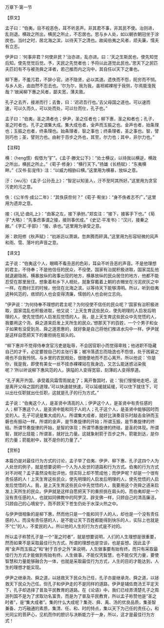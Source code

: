 

万章下·第一节

【原文】

孟子曰：“伯夷，目不视恶色，耳不听恶声。非其君不事，非其民不使。治则进，乱则退。横政之所出，横民之所止，不忍居也。思与乡人处，如以朝衣朝冠坐于涂炭也。当纣之时，居北海之滨，以待天下之清也。故闻伯夷之风者，顽夫廉，懦夫有立志。

伊尹曰：‘何事非君？何使非民？’治亦进，乱亦进。曰：‘天之生斯民也，使先知觉后知，使先觉觉后觉。予，天民之先觉者也；予将以此道觉此民也。’思天下之民匹夫匹妇有不与被尧舜之泽者，若己推而内之沟中，其自任以天下之重也。

柳下惠，不羞污君，不辞小官。进不隐贤，必以其道。遗佚而不怨，阨穷而不悯。与乡人处，由由然不忍去也。‘尔为尔，我为我，虽袒裼裸裎于我侧，尔焉能浼我哉？’故闻柳下惠之风者，鄙夫宽，薄夫敦。

孔子之去齐，接淅而行；去鲁，曰：‘迟迟吾行也。’去父母国之道也。可以速而速，可以久而久，可以处而处，可以仕而仕，孔子也。”

孟子曰：“伯夷，圣之清者也；伊尹，圣之任者也；柳下惠，圣之和者也；孔子，圣之时者也。孔子之谓集大成。集大成也者，金声而玉振之也。金声也者，始条理也；玉振之也者，终条理也。始条理者，智之事也；终条理者，圣之事也。智，譬则巧也；圣，譬则力也。由射于百步之外也，其至，尔力也；其中，非尔力也。”

【注释】

横：（heng恨）假借为“犷”。《孟子·滕文公下》：“处士横议，以待我以横逆，横政之所出，横民之所止。”《荀子·修身》：“横行天下。”扬雄《长杨赋》：“东夷横畔。”《汉书·彭宠传》注：“以威力相胁曰横。”这里用为横暴，放纵之意。

汙：（wu污）《孟子·公孙丑上》：“智足以知圣人，汙不至阿其所好。”这里用为贪官污吏的污之意。

佚：《公羊传·成公二年》：“其佚获奈何？”《荀子·宥坐》：“身不佚者志不广。”这里用为遗弃之意。

接：《礼记·曲礼上》：“由客之左，接下承弣。”郑玄注：“接下，接客手下也。”《荀子"大略》：“先事虑事谓之接，接则事优成。”《史记·平准书》：“汉兴，接秦之敝。”《字汇·手部》：“接，承也。”这里用为承受之意。

淅：欧阳修《秋声赋》：“初淅沥以萧飒，忽奔腾而砰湃。”这里用为形容轻微的风声和雨、雪、落叶的声音之意。

【译文】

孟子说：“伯夷这个人，眼睛不看丑恶的色彩，耳朵不听丑恶的声音。不是他理想的君主，不侍奉；不是他信任的民众，不役使。国家有治就积极进取，国家混乱他就退避隐居。横暴放纵的政事出现的地方，横暴放纵的民众居住的地方，他都不能忍受在那里居住。想象着和乡下人相处，就象穿戴着上朝的衣帽坐在污泥炭灰之中一样。在商纣王的时候，他住在北海之滨，以等待天下能够清明。所以，听到伯夷这种风范的，痞顽的人也会变得清廉，懦弱的人也会树立志向。

“伊尹说：‘为何侍奉不理想的君主呢？为何役使不信任的民众呢？’国家有治积极进取，国家混乱也积极进取，他又说：‘上天生育这些民众，使先明理的人启发后明理的人，使先觉悟的人启发后觉悟的人。我，是上天生育这些民众中先觉悟的人，我要用这个尧、舜之道来启发上天所生的民众。’想那天下的百姓，一个个男子和女子如果有没受到尧、舜之道恩惠的，就好象是自己将他们推进水沟中一样。伊尹就是这样自愿把天下的重担挑在肩头的。

“柳下惠并不觉得侍奉贪官污吏是耻辱，不会因官职小而觉得卑贱；他进职不隐藏自己的才干，必定要按自己的主张行事；被冷落遗忘而隐逸也不怨恨，处于困窘之境也不自我怜悯。与乡里的农民相处，很随便地而不忍心离开。所以他说：‘你是你，我是我，即使有美女一丝不挂赤裸裸站在我身边，又怎么能迷惑沾染我呢？’所以听说柳下惠风范的人，狭隘的人变得宽容，刻薄的人变得厚道。

“孔子离开齐国，承受着风霜雪雨就走了；离开鲁国时，说：‘我们慢慢地走吧，这是离开父母之国的道理。’可以快速就快速，可以延缓就延缓，可以住下就住下，可以出仕任职就出仕任职，这就是孔子的行为方式。”

孟子说：“伯夷这个人，是圣贤中清高的人；伊尹这个人，是圣贤中有责任感的人；柳下惠这个人，是圣贤中能和同于人的人；孔子这个人，是圣贤中能够因时而变的人。孔子可说是集大成的人。所谓集大成者，就好比演奏音乐时敲击金钟而玉磐也有振动一样。所谓的金声，是节奏旋律的开始；所谓玉振，是节奏旋律的终结。所谓节奏旋律的开始，是智的体现；所谓节奏旋律的终结，是圣的体现。所谓智，就好比技能；所谓圣，就好比力量。这就象射箭于百步之外，箭能到达，是你的力量；箭能射中，就不是你的力量了。”

【赏析】

本篇仍是对最佳行为方式的讨论，孟子举了伯夷、伊尹、柳下惠、孔子这四个人为人处世的例子，就是想要说明一个人为人处世的道路和行为方式。伯夷的行为方式对不对呢？孟子虽然没有批评他，但实际上却不赞成他；而伊尹呢？却是一个很有责任感的人！上天生育这些民众，使先明理的人启发后明理的人，使先觉悟的人启发后觉悟的人。我，是上天生育这些民众中先觉悟的人，我要用这个尧舜之道来启发上天所生的民众。伊尹就是这样自愿把天下的重担挑在肩头的。而伯夷却是一个没有责任感的人，也就如同佛教中的阿罗汉、辟支佛一样，只顾自己的清高廉洁，只顾自己的心境安宁，而不顾天下苍生仍处于水深火热之中。

与伊尹很相象的是柳下惠，然而他只是一个能和同于人的人，却也是一个没有责任感的人。而没有责任感的人，是不能让天下百姓都能得到快乐的人，实际上也就是不“仁”的人，不爱民的人。所以他的人生的行为方式是不对的。

所以孟子称赞孔子是一个“圣之时者”，就是想要说明，人们的人生理想是很重要，然而如果不是采取最佳行为方式，所谓的理想也是空谈，也是妄想。因此孟子用“金声而玉振之”和“射于百步之外”来说明，人生做事要有始有终，而只有采取最佳行为方式才能做到有始有终。人生做事，不能仅凭智慧，也不能仅凭力量，要使智慧和力量能够融合为一体，也就是采取最佳行为方式，人生的目的才能达到，人生的理想才能实现。

伊尹之继承尧、舜之道，以拯救天下民众为己任，孔子亦是继承尧、舜之道，以拯救天下民众为己任。但孔子和伊尹走的不是同样的道路，伊尹是辅佐商汤王平定天下，孔子却选择了普及平民教育的道路。在《论语》中，我们已经弄清楚孔子之周游列国不是为了求取功名富贵，而是为了普及平民教育，所以孟子称赞他是“圣之时者”，是“集大成者”。集的什么大成呢？集尧、舜、禹、汤的优良品质，集圣智兼备、力巧融通的素质，集清、任、和、时的特点，集以天下为己任的责任心，和光同尘的菩萨心，见机而作的胆识与决断能力于一身，所以，这才是最佳行为方式！

